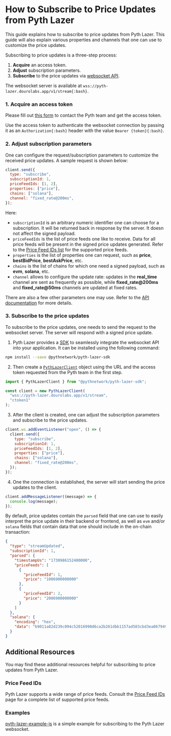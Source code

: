 
# How to Subscribe to Price Updates from Pyth Lazer

This guide explains how to subscribe to price updates from Pyth Lazer. This guide will also explain various properties and channels that one can use to customize the price updates.

Subscribing to price updates is a three-step process:

1. **Acquire** an access token.
2. **Adjust** subscription parameters.
3. **Subscribe** to the price updates via [websocket API](https://pyth-lazer.dourolabs.app/docs).

The websocket server is available at `wss://pyth-lazer.dourolabs.app/v1/stream{:bash}`.

<Steps>

### 1. Acquire an access token

Please fill out [this form](https://tally.so/r/nP2lG5) to contact the Pyth team and get the access token.

Use the access token to authenticate the websocket connection by passing it as an `Authorization{:bash}` header with the value `Bearer {token}{:bash}`.

### 2. Adjust subscription parameters

One can configure the request/subscription parameters to customize the received price updates. A sample request is shown below:

```js
client.send({
  type: "subscribe",
  subscriptionId: 1,
  priceFeedIds: [1, 2],
  properties: ["price"],
  chains: ["solana"],
  channel: "fixed_rate@200ms",
});
```

Here:

- `subscriptionId` is an arbitrary numeric identifier one can choose for a subscription. It will be returned back in response by the server. It doesn not affect the signed payload.
- `priceFeedIds` is the list of price feeds one like to receive. Data for all price feeds will be present in the signed price updates generated. Refer to the [Price Feed IDs list](./price-feeds.mdx) for the supported price feeds.
- `properties` is the list of properties one can request, such as **price**, **bestBidPrice**, **bestAskPrice**, etc.
- `chains` is the list of chains for which one need a signed payload, such as **evm**, **solana**, etc.
- `channel` allows to configure the update rate: updates in the **real_time** channel are sent as frequently as possible, while **fixed_rate@200ms** and **fixed_rate@50ms** channels are updated at fixed rates.

There are also a few other parameters one may use. Refer to the [API documentation](https://pyth-lazer.dourolabs.app/docs) for more details.

### 3. Subscribe to the price updates

To subscribe to the price updates, one needs to send the request to the websocket server. The server will respond with a signed price update.

1. Pyth Lazer provides a [SDK](https://github.com/pyth-network/pyth-crosschain/tree/main/lazer/sdk/js) to seamlessly integrate the websocket API into your application.
   It can be installed using the following command:

```bash
npm install --save @pythnetwork/pyth-lazer-sdk
```

2. Then create a [`PythLazerClient`](https://github.com/pyth-network/pyth-crosschain/blob/main/lazer/sdk/js/src/client.ts#L32) object using the URL and the access token requested from the Pyth team in the first step.

```js
import { PythLazerClient } from "@pythnetwork/pyth-lazer-sdk";

const client = new PythLazerClient(
  "wss://pyth-lazer.dourolabs.app/v1/stream",
  "ctoken1"
);
```

3. After the client is created, one can adjust the subscription parameters and subscribe to the price updates.

```js
client.ws.addEventListener("open", () => {
  client.send({
    type: "subscribe",
    subscriptionId: 1,
    priceFeedIds: [1, 2],
    properties: ["price"],
    chains: ["solana"],
    channel: "fixed_rate@200ms",
  });
});
```

4. One the connection is established, the server will start sending the price updates to the client.

```js
client.addMessageListener((message) => {
  console.log(message);
});
```

By default, price updates contain the `parsed` field that one can use to easily interpret the price update in their backend or frontend, as well as `evm` and/or `solana` fields that contain data that one should include in the on-chain transaction:

```json
{
  "type": "streamUpdated",
  "subscriptionId": 1,
  "parsed": {
    "timestampUs": "1730986152400000",
    "priceFeeds": [
      {
        "priceFeedId": 1,
        "price": "1006900000000"
      },
      {
        "priceFeedId": 2,
        "price": "2006900000000"
      }
    ]
  },
  "solana": {
    "encoding": "hex",
    "data": "b9011a82d239c094c52016990d6ca2b261dbb1157ad503cbd3ea0679493316150cf3457624d19ec3f6e0a0e94373ab0971e39d939beda15cc02eb3c5454eb700f1f7310df65210bee4fcf5b1cee1e537fabcfd95010297653b94af04d454fc473e94834f2a0075d3c7938094b99e52260600030201000000010000b5ea6fea00000002000000010000c58f44d3010000"
  }
}
```

</Steps>

## Additional Resources

You may find these additional resources helpful for subscribing to price updates from Pyth Lazer.

### Price Feed IDs

Pyth Lazer supports a wide range of price feeds. Consult the [Price Feed IDs](../price-feeds.mdx) page for a complete list of supported price feeds.

### Examples

[pyth-lazer-example-js](https://github.com/pyth-network/pyth-examples/tree/main/lazer/js) is a simple example for subscribing to the Pyth Lazer websocket.
